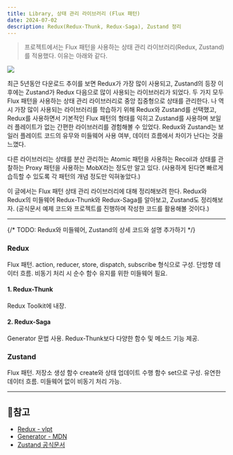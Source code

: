 ```yaml
---
title: Library, 상태 관리 라이브러리 (Flux 패턴)
date: 2024-07-02
description: Redux(Redux-Thunk, Redux-Saga), Zustand 정리
---
```


> 프로젝트에서는 Flux 패턴을 사용하는 상태 관리 라이브러리(Redux, Zustand)를 적용했다. 이유는 아래와 같다.

![](/learend/lib-state-1.jpg)

최근 5년동안 다운로드 추이를 보면 Redux가 가장 많이 사용되고, Zustand의 등장 이후에는 Zustand가 Redux 다음으로 많이
사용되는 라이브러리가 되었다. 두 가지 모두 Flux 패턴을 사용하는 상태 관리 라이브러리로 중앙 집중형으로 상태를 관리한다.
나 역시 가장 많이 사용되는 라이브러리를 학습하기 위해 Redux와 Zustand를 선택했고, Redux를 사용하면서 기본적인 Flux 패턴의
형태를 익히고 Zustand를 사용하며 보일러 플레이트가 없는 간편한 라이브러리를 경험해볼 수 있었다. Redux와 Zustand는 보일러
플레이트 코드의 유무와 미들웨어 사용 여부, 데이터 흐름에서 차이가 난다는 것을 느꼈다.

다른 라이브러리는 상태를 분산 관리하는 Atomic 패턴을 사용하는 Recoil과 상태를 관찰하는 Proxy 패턴을 사용하는 MobX라는
정도만 알고 있다. (사용하게 된다면 빠르게 습득할 수 있도록 각 패턴의 개념 정도만 익혀놓았다.)

이 글에서는 Flux 패턴 상태 관리 라이브러리에 대해 정리해보려 한다. Redux와 Redux의 미들웨어 Redux-Thunk와 Redux-Saga를
알아보고, Zustand도 정리해보자. (공식문서 예제 코드와 프로젝트를 진행하며 작성한 코드를 활용해볼 것이다.)

<hr />

{/* TODO: Redux와 미들웨어, Zustand의 상세 코드와 설명 추가하기 */}

### Redux

Flux 패턴. action, reducer, store, dispatch, subscribe 형식으로 구성. 단방향 데이터 흐름. 비동기 처리 시 순수 함수
유지를 위한 미들웨어 필요.

#### 1. Redux-Thunk

Redux Toolkit에 내장.

#### 2. Redux-Saga

Generator 문법 사용. Redux-Thunk보다 다양한 함수 및 메소드 기능 제공.

### Zustand

Flux 패턴. 저장소 생성 함수 create와 상태 업데이트 수행 함수 set으로 구성. 유연한 데이터 흐름. 미들웨어 없이 비동기 처리 가능.

<hr />

## 📌참고

- [Redux - vlpt](https://react.vlpt.us/redux/01-keywords.html)
- [Generator - MDN](https://developer.mozilla.org/ko/docs/Web/JavaScript/Reference/Global_Objects/Generator)
- [Zustand 공식문서](https://zustand-demo.pmnd.rs/)
